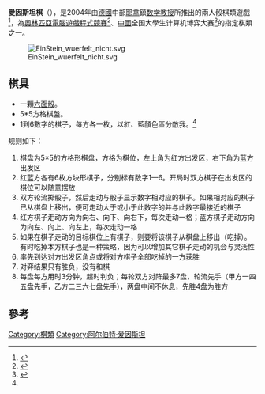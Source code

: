 '''愛因斯坦棋'''（{{lang-de|EinStein würfelt nicht!}}），是2004年由[[德國|德國]]中部[[耶拿|耶拿]]鎮[[数学|数学]][[教授|教授]]{{lang|de|Ingo Althöfer}}所推出的兩人骰棋類遊戲<ref>{{Cite news|url=http://www.althofer.de/origins-of-ewn.html|title=On the Origins of "EinStein würfelt nicht!"|language=en|publisher=Ingo Althöfer|author=Ingo Althöfer|date=|accessdate=2014-07-20|archive-date=2014-07-29|archive-url=https://web.archive.org/web/20140729012906/http://www.althofer.de/origins-of-ewn.html|dead-url=no}}</ref>，為[[奧林匹亞電腦遊戲程式競賽|奧林匹亞電腦遊戲程式競賽]]<ref>{{Cite news|url=http://www.grappa.univ-lille3.fr/icga/games.php|title=Games (ICGA Tournaments)|language=en|publisher=GRAPPA -- Page d'accueil|author=|date=|accessdate=2014-07-20|archive-url=https://web.archive.org/web/20150924023528/http://www.grappa.univ-lille3.fr/icga/games.php|archive-date=2015-09-24|dead-url=yes}}</ref>、[[中華人民共和國|中國]]全国大學生计算机博弈大赛<ref name="爱恩斯坦棋">{{Cite news|url=http://www.caaigames.net/jsgz09.asp|title=爱恩斯坦棋（WTN-EinStein würfelt nicht!）项目规则|language=zh-cn|publisher=全国计算机博弈大赛|author=|date=|accessdate=2014-07-20|deadurl=yes|archiveurl=https://web.archive.org/web/20140808044735/http://www.caaigames.net/jsgz09.asp|archivedate=2014-08-08}}</ref>的指定棋類之一。

[[Image:EinStein_wuerfelt_nicht.svg|right]]

==棋具==
*一顆[[六面骰|六面骰]]。
*5*5方格棋盤。
*1到6數字的棋子，每方各一枚，以紅、藍顏色區分敵我。<ref name="爱恩斯坦棋"></ref>
规则如下：
# 棋盘为5×5的方格形棋盘，方格为棋位，左上角为红方出发区，右下角为蓝方出发区
# 红蓝方各有6枚方块形棋子，分别标有数字1—6。开局时双方棋子在出发区的棋位可以随意摆放
# 双方轮流掷骰子，然后走动与骰子显示数字相对应的棋子。如果相对应的棋子已从棋盘上移出，便可走动大于或小于此数字的并与此数字最接近的棋子
# 红方棋子走动方向为向右、向下、向右下，每次走动一格；蓝方棋子走动方向为向左、向上、向左上，每次走动一格
# 如果在棋子走动的目标棋位上有棋子，则要将该棋子从棋盘上移出（吃掉）。有时吃掉本方棋子也是一种策略，因为可以增加其它棋子走动的机会与灵活性
# 率先到达对方出发区角点或将对方棋子全部吃掉的一方获胜
# 对弈结果只有胜负，没有和棋
# 每盘每方用时3分钟，超时判负；每轮双方对阵最多7盘，轮流先手（甲方一四五盘先手，乙方二三六七盘先手），两盘中间不休息，先胜4盘为胜方

==參考==
{{reflist}}
{{commonscat|EinStein würfelt nicht}}
[[Category:棋類|Category:棋類]]
[[Category:阿尔伯特·爱因斯坦|Category:阿尔伯特·爱因斯坦]]